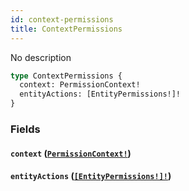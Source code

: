 ```yaml
---
id: context-permissions
title: ContextPermissions
---
```


No description

```graphql
type ContextPermissions {
  context: PermissionContext!
  entityActions: [EntityPermissions!]!
}
```

### Fields

#### `context` ([`PermissionContext!`](/graphql/enums/permission-context))

#### `entityActions` ([`[EntityPermissions!]!`](/graphql/objects/entity-permissions))
